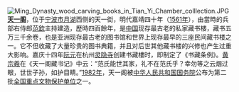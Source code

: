 [[File:Ming_Dynasty_wood_carving_books_in_Tian_Yi_Chamber_colllection.JPG|left]]
'''[[天一阁|天一阁]]'''，位于[[宁波市|宁波市]][[月湖_(宁波)|月湖]]西侧的天一街，明代嘉靖四十年（[[1561年|1561年]]），由當時的兵部右侍郎[[范欽|范欽]]主持建造，歷時四百餘年，是[[中国|中国]]现存最古老的私家藏书楼，藏书五万三千余卷，也是亚洲现存最古老的图书馆和世界上现存最早的三座民间藏书楼之一。它不但收藏了大量珍贵的图书典籍，并且对后世其他藏书楼的兴修也产生过重大影响。嘉庆十四年[[阮元|阮元]]在杭州[[灵隐寺|灵隐寺]]创建书藏樓时，即制定了《书藏条例》。[[黄宗羲|黄宗羲]]在《天一阁藏书记》中云：“范氏能世其家，礼不在范氏乎？幸勿等之云烟过眼，世世子孙，如护目睛。”[[1982年|1982年]]，天一阁被[[中华人民共和国国务院|中华人民共和国国务院]]公布为第二批[[全国重点文物保护单位|全国重点文物保护单位]]之一。